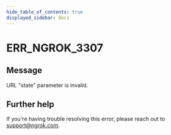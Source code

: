 ```yaml
---
hide_table_of_contents: true
displayed_sidebar: docs
---
```



# ERR_NGROK_3307

## Message

URL "state" parameter is invalid.

<ErrorDetails error="err_ngrok_3307" />

## Further help

If you're having trouble resolving this error, please reach out to [support@ngrok.com](mailto:support@ngrok.com?subject=Help%20with%20ERR_NGROK_3307).
